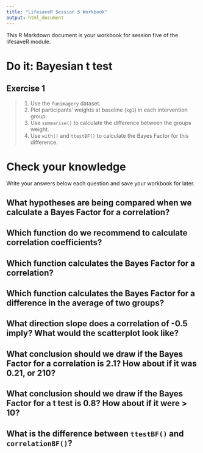 ```yaml
---
title: "LifesaveR Session 5 Workbook"
output: html_document
---
```


This R Markdown document is your workbook for session five of the lifesaveR module.


# Do it: Bayesian t test

## Exercise 1

> 1. Use the `funimagery` dataset.
> 2. Plot participants' weights at baseline (`kg1`) in each intervention group.
> 3. Use `summarise()` to calculate the difference between the groups weight.
> 4. Use `with()` and `ttestBF()` to calculate the Bayes Factor for this difference.



# Check your knowledge

Write your answers below each question and save your workbook for later.

## What hypotheses are being compared when we calculate a Bayes Factor for a correlation?

## Which function do we recommend to calculate correlation coefficients?

## Which function calculates the Bayes Factor for a correlation?

## Which function calculates the Bayes Factor for a difference in the average of two groups?

## What direction slope does a correlation of -0.5 imply? What would the scatterplot look like?

## What conclusion should we draw if the Bayes Factor for a correlation is 2.1? How about if it was 0.21, or 210?

## What conclusion should we draw if the Bayes Factor for a t test is 0.8? How about if it were > 10?

## What is the difference between `ttestBF()` and `correlationBF()`?